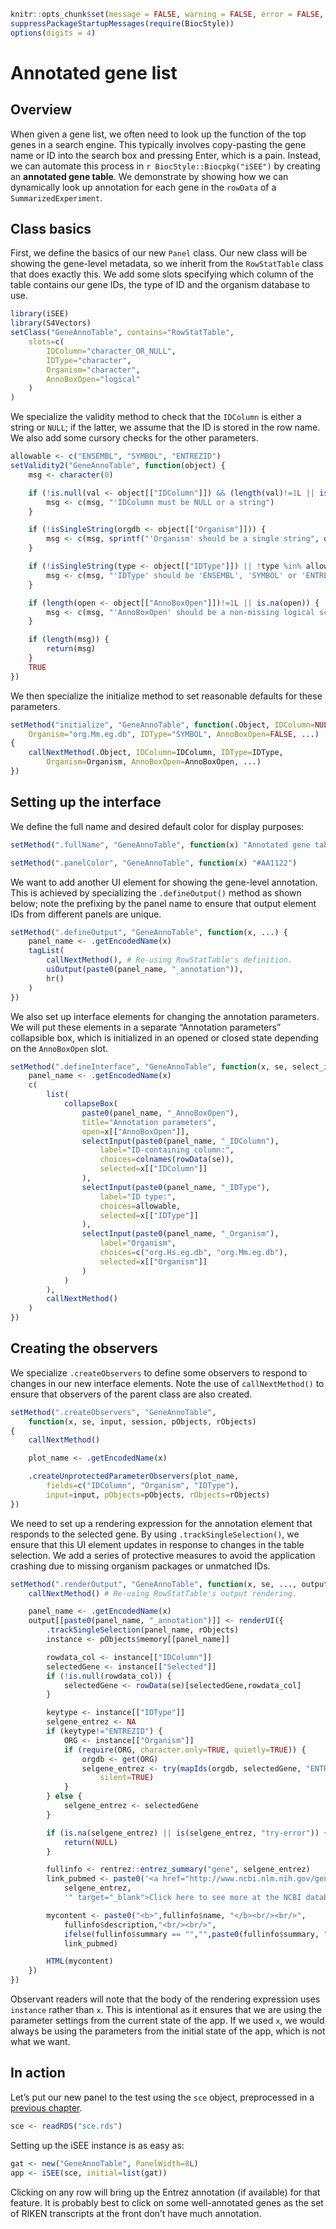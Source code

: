 ```r
knitr::opts_chunk$set(message = FALSE, warning = FALSE, error = FALSE, cache = FALSE)
suppressPackageStartupMessages(require(BiocStyle))
options(digits = 4)
```

# Annotated gene list

## Overview

When given a gene list, we often need to look up the function of the top genes in a search engine.
This typically involves copy-pasting the gene name or ID into the search box and pressing Enter, which is a pain.
Instead, we can automate this process in `r BiocStyle::Biocpkg("iSEE")` by creating an **annotated gene table**.
We demonstrate by showing how we can dynamically look up annotation for each gene in the `rowData` of a `SummarizedExperiment`.

## Class basics 

First, we define the basics of our new `Panel` class.
Our new class will be showing the gene-level metadata, so we inherit from the `RowStatTable` class that does exactly this.
We add some slots specifying which column of the table contains our gene IDs, the type of ID and the organism database to use.

```r
library(iSEE)
library(S4Vectors)
setClass("GeneAnnoTable", contains="RowStatTable",
    slots=c(
        IDColumn="character_OR_NULL", 
        IDType="character",
        Organism="character",
        AnnoBoxOpen="logical"
    )
)
```

We specialize the validity method to check that the `IDColumn` is either a string or `NULL`;
if the latter, we assume that the ID is stored in the row name.
We also add some cursory checks for the other parameters.

```r
allowable <- c("ENSEMBL", "SYMBOL", "ENTREZID")
setValidity2("GeneAnnoTable", function(object) {
    msg <- character(0)

    if (!is.null(val <- object[["IDColumn"]]) && (length(val)!=1L || is.na(val))) {
        msg <- c(msg, "'IDColumn must be NULL or a string")
    }

    if (!isSingleString(orgdb <- object[["Organism"]])) {
        msg <- c(msg, sprintf("'Organism' should be a single string", orgdb))
    }

    if (!isSingleString(type <- object[["IDType"]]) || !type %in% allowable) {
        msg <- c(msg, "'IDType' should be 'ENSEMBL', 'SYMBOL' or 'ENTREZID'")
    }

    if (length(open <- object[["AnnoBoxOpen"]])!=1L || is.na(open)) {
        msg <- c(msg, "'AnnoBoxOpen' should be a non-missing logical scalar")
    }

    if (length(msg)) {
        return(msg)
    }
    TRUE
})
```

We then specialize the initialize method to set reasonable defaults for these parameters.

```r
setMethod("initialize", "GeneAnnoTable", function(.Object, IDColumn=NULL, 
    Organism="org.Mm.eg.db", IDType="SYMBOL", AnnoBoxOpen=FALSE, ...)
{
    callNextMethod(.Object, IDColumn=IDColumn, IDType=IDType,
        Organism=Organism, AnnoBoxOpen=AnnoBoxOpen, ...)
})
```

## Setting up the interface

We define the full name and desired default color for display purposes:

```r
setMethod(".fullName", "GeneAnnoTable", function(x) "Annotated gene table")

setMethod(".panelColor", "GeneAnnoTable", function(x) "#AA1122")
```

We want to add another UI element for showing the gene-level annotation.
This is achieved by specializing the `.defineOutput()` method as shown below;
note the prefixing by the panel name to ensure that output element IDs from different panels are unique.

```r
setMethod(".defineOutput", "GeneAnnoTable", function(x, ...) {
    panel_name <- .getEncodedName(x)
    tagList(
        callNextMethod(), # Re-using RowStatTable's definition.
        uiOutput(paste0(panel_name, "_annotation")),
        hr()
    )
})
```

We also set up interface elements for changing the annotation parameters.
We will put these elements in a separate "Annotation parameters" collapsible box,
which is initialized in an opened or closed state depending on the `AnnoBoxOpen` slot.

```r
setMethod(".defineInterface", "GeneAnnoTable", function(x, se, select_info) {
    panel_name <- .getEncodedName(x)
    c(
        list(
            collapseBox(
                paste0(panel_name, "_AnnoBoxOpen"),
                title="Annotation parameters",
                open=x[["AnnoBoxOpen"]],
                selectInput(paste0(panel_name, "_IDColumn"),
                    label="ID-containing column:",
                    choices=colnames(rowData(se)), 
                    selected=x[["IDColumn"]]
                ),
                selectInput(paste0(panel_name, "_IDType"),
                    label="ID type:",
                    choices=allowable,
                    selected=x[["IDType"]]
                ),
                selectInput(paste0(panel_name, "_Organism"),
                    label="Organism",
                    choices=c("org.Hs.eg.db", "org.Mm.eg.db"),
                    selected=x[["Organism"]]
                )
            )
        ),
        callNextMethod()
    ) 
})
```

## Creating the observers

We specialize `.createObservers` to define some observers to respond to changes in our new interface elements.
Note the use of `callNextMethod()` to ensure that observers of the parent class are also created.

```r
setMethod(".createObservers", "GeneAnnoTable",
    function(x, se, input, session, pObjects, rObjects)
{
    callNextMethod()

    plot_name <- .getEncodedName(x)

    .createUnprotectedParameterObservers(plot_name,
        fields=c("IDColumn", "Organism", "IDType"), 
        input=input, pObjects=pObjects, rObjects=rObjects)
})
```

We need to set up a rendering expression for the annotation element that responds to the selected gene.
By using `.trackSingleSelection()`, we ensure that this UI element updates in response to changes in the table selection.
We add a series of protective measures to avoid the application crashing due to missing organism packages or unmatched IDs.

```r
setMethod(".renderOutput", "GeneAnnoTable", function(x, se, ..., output, pObjects, rObjects) {
    callNextMethod() # Re-using RowStatTable's output rendering.

    panel_name <- .getEncodedName(x)
    output[[paste0(panel_name, "_annotation")]] <- renderUI({
        .trackSingleSelection(panel_name, rObjects)
        instance <- pObjects$memory[[panel_name]]

        rowdata_col <- instance[["IDColumn"]]
        selectedGene <- instance[["Selected"]]
        if (!is.null(rowdata_col)) {
            selectedGene <- rowData(se)[selectedGene,rowdata_col]
        }

        keytype <- instance[["IDType"]]
        selgene_entrez <- NA
        if (keytype!="ENTREZID") {
            ORG <- instance[["Organism"]]
            if (require(ORG, character.only=TRUE, quietly=TRUE)) {
                orgdb <- get(ORG)
                selgene_entrez <- try(mapIds(orgdb, selectedGene, "ENTREZID", keytype), 
                    silent=TRUE)
            }
        } else {
            selgene_entrez <- selectedGene
        }

        if (is.na(selgene_entrez) || is(selgene_entrez, "try-error")) {
            return(NULL)
        }

        fullinfo <- rentrez::entrez_summary("gene", selgene_entrez)
        link_pubmed <- paste0('<a href="http://www.ncbi.nlm.nih.gov/gene/?term=',
            selgene_entrez,
            '" target="_blank">Click here to see more at the NCBI database</a>')

        mycontent <- paste0("<b>",fullinfo$name, "</b><br/><br/>",
            fullinfo$description,"<br/><br/>",
            ifelse(fullinfo$summary == "","",paste0(fullinfo$summary, "<br/><br/>")),
            link_pubmed)

        HTML(mycontent)
    })
})
```

Observant readers will note that the body of the rendering expression uses `instance` rather than `x`.
This is intentional as it ensures that we are using the parameter settings from the current state of the app.
If we used `x`, we would always be using the parameters from the initial state of the app, which is not what we want.

## In action

Let's put our new panel to the test using the `sce` object, preprocessed in a [previous chapter](#developing).

```r
sce <- readRDS("sce.rds")
```

Setting up the iSEE instance is as easy as:

```r
gat <- new("GeneAnnoTable", PanelWidth=8L)
app <- iSEE(sce, initial=list(gat))
```

Clicking on any row will bring up the Entrez annotation (if available) for that feature.
It is probably best to click on some well-annotated genes as the set of RIKEN transcripts at the front don't have much annotation.
